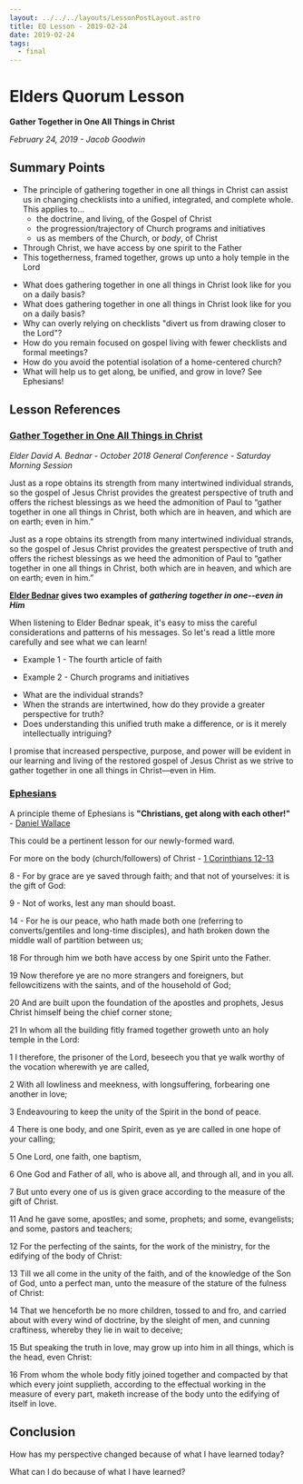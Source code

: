 ```yaml
---
layout: ../../../layouts/LessonPostLayout.astro
title: EQ Lesson - 2019-02-24
date: 2019-02-24
tags:
  - final
---
```



# Elders Quorum Lesson

**Gather Together in One All Things in Christ**

_February 24, 2019 - Jacob Goodwin_

## Summary Points

- The principle of gathering together in one all things in Christ can assist us in changing checklists into a unified, integrated, and complete whole. This applies to...
  - the doctrine, and living, of the Gospel of Christ
  - the progression/trajectory of Church programs and initiatives
  - us as members of the Church, or _body_, of Christ
- Through Christ, we have access by one spirit to the Father
- This togetherness, framed together, grows up unto a holy temple in the Lord

<InfoContainer title="To Think About" type="orange">
 
  - What does gathering together in one all things in Christ look like for you on a daily basis?
  - What does gathering together in one all things in Christ look like for you on a daily basis?
  - Why can overly relying on checklists "divert us from drawing closer to the Lord"?
  - How do you remain focused on gospel living with fewer checklists and formal meetings?
  - How do you avoid the potential isolation of a home-centered church?
  - What will help us to get along, be unified, and grow in love? See Ephesians!

</InfoContainer>

## Lesson References

### [Gather Together in One All Things in Christ](https://www.lds.org/general-conference/2018/10/gather-together-in-one-all-things-in-christ?lang=eng)

_Elder David A. Bednar - October 2018 General Conference - Saturday Morning Session_

<InfoContainer title="Intertwined Strands" type="blue">

Just as a rope obtains its strength from many intertwined individual strands, so the gospel of Jesus Christ provides the greatest perspective of truth and offers the richest blessings as we heed the admonition of Paul to “gather together in one all things in Christ, both which are in heaven, and which are on earth; even in him.”

</InfoContainer>

<InfoContainer title="A Segmented Gospel Approach Can Constrains" type="blue">

Just as a rope obtains its strength from many intertwined individual strands, so the gospel of Jesus Christ provides the greatest perspective of truth and offers the richest blessings as we heed the admonition of Paul to “gather together in one all things in Christ, both which are in heaven, and which are on earth; even in him.”

</InfoContainer>

**[Elder Bednar](https://www.lds.org/general-conference/2018/10/gather-together-in-one-all-things-in-christ?lang=eng) gives two examples of _gathering together in one--even in Him_**

When listening to Elder Bednar speak, it's easy to miss the careful considerations and patterns of his messages. So let's read a little more carefully and see what we can learn!

- Example 1 - The fourth article of faith

- Example 2 - Church programs and initiatives

<InfoContainer title="Questions for each example" type="orange">

- What are the individual strands?
- When the strands are intertwined, how do they provide a greater perspective for truth?
- Does understanding this unified truth make a difference, or is it merely intellectually intriguing?

</InfoContainer>

<InfoContainer title="An Apostolic Promise from Elder Bednar" type="blue">

I promise that increased perspective, purpose, and power will be evident in our learning and living of the restored gospel of Jesus Christ as we strive to gather together in one all things in Christ—even in Him.

</InfoContainer>

### [Ephesians](https://www.lds.org/scriptures/nt/eph?lang=eng)

A principle theme of Ephesians is **"Christians, get along with each other!"** - [Daniel Wallace](https://bible.org/seriespage/ephesians-introduction-argument-and-outline)

This could be a pertinent lesson for our newly-formed ward.

For more on the body (church/followers) of Christ - [1 Corinthians 12-13](https://www.lds.org/scriptures/nt/1-cor/12?lang=eng)

<InfoContainer title="Ephesians 2 - Selected versus" type="blue">

8 - For by grace are ye saved through faith; and that not of yourselves: it is the gift of God:

9 - Not of works, lest any man should boast.

14 - For he is our peace, who hath made both one (referring to converts/gentiles and long-time disciples), and hath broken down the middle wall of partition between us;

18 For through him we both have access by one Spirit unto the Father.

19 Now therefore ye are no more strangers and foreigners, but fellowcitizens with the saints, and of the household of God;

20 And are built upon the foundation of the apostles and prophets, Jesus Christ himself being the chief corner stone;

21 In whom all the building fitly framed together groweth unto an holy temple in the Lord:

</InfoContainer>

<InfoContainer title="Ephesians 4 - Selected versus" type="blue">

1 I therefore, the prisoner of the Lord, beseech you that ye walk worthy of the vocation wherewith ye are called,

2 With all lowliness and meekness, with longsuffering, forbearing one another in love;

3 Endeavouring to keep the unity of the Spirit in the bond of peace.

4 There is one body, and one Spirit, even as ye are called in one hope of your calling;

5 One Lord, one faith, one baptism,

6 One God and Father of all, who is above all, and through all, and in you all.

7 But unto every one of us is given grace according to the measure of the gift of Christ.

11 And he gave some, apostles; and some, prophets; and some, evangelists; and some, pastors and teachers;

12 For the perfecting of the saints, for the work of the ministry, for the edifying of the body of Christ:

13 Till we all come in the unity of the faith, and of the knowledge of the Son of God, unto a perfect man, unto the measure of the stature of the fulness of Christ:

14 That we henceforth be no more children, tossed to and fro, and carried about with every wind of doctrine, by the sleight of men, and cunning craftiness, whereby they lie in wait to deceive;

15 But speaking the truth in love, may grow up into him in all things, which is the head, even Christ:

16 From whom the whole body fitly joined together and compacted by that which every joint supplieth, according to the effectual working in the measure of every part, maketh increase of the body unto the edifying of itself in love.

</InfoContainer>

## Conclusion

<InfoContainer title="Application" color="blue">

How has my perspective changed because of what I have learned today?

What can I do because of what I have learned?

</InfoContainer>
